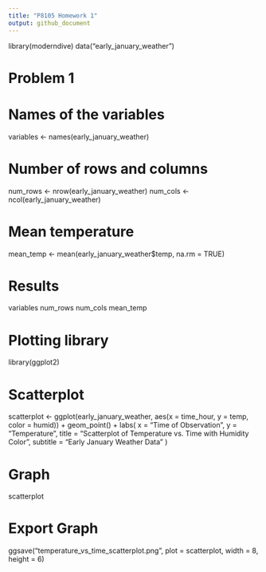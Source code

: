 ```yaml
---
title: "P8105 Homework 1"
output: github_document
---
```


library(moderndive)
data("early_january_weather")

# Problem 1
# Names of the variables
variables <- names(early_january_weather)

# Number of rows and columns
num_rows <- nrow(early_january_weather)
num_cols <- ncol(early_january_weather)

# Mean temperature
mean_temp <- mean(early_january_weather$temp, na.rm = TRUE)

# Results
variables
num_rows
num_cols
mean_temp

# Plotting library
library(ggplot2)

# Scatterplot
scatterplot <- ggplot(early_january_weather, aes(x = time_hour, y = temp, color = humid)) +
  geom_point() +
  labs(
    x = "Time of Observation",
    y = "Temperature",
    title = "Scatterplot of Temperature vs. Time with Humidity Color",
    subtitle = "Early January Weather Data"
  )

# Graph
scatterplot

# Export Graph
ggsave("temperature_vs_time_scatterplot.png", plot = scatterplot, width = 8, height = 6)


